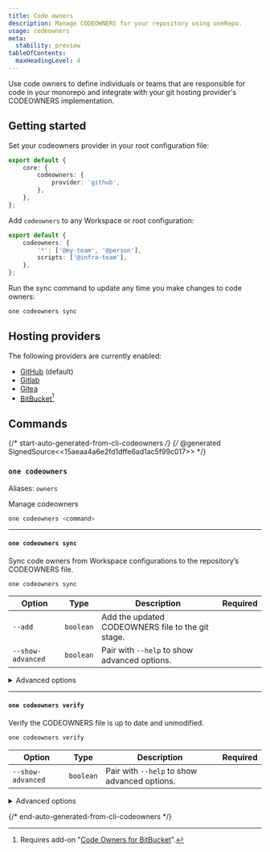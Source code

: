 ```yaml
---
title: Code owners
description: Manage CODEOWNERS for your repository using oneRepo.
usage: codeowners
meta:
  stability: preview
tableOfContents:
  maxHeadingLevel: 4
---
```


Use code owners to define individuals or teams that are responsible for code in your monorepo and integrate with your git hosting provider's CODEOWNERS implementation.

## Getting started

Set your codeowners provider in your root configuration file:

```ts title="./onerepo.config.ts"
export default {
	core: {
		codeowners: {
			provider: 'github',
		},
	},
};
```

Add `codeowners` to any Workspace or root configuration:

```ts title="./modules/workspace/onerepo.config.ts
export default {
	codeowners: {
		'*': ['@my-team', '@person'],
		scripts: ['@infra-team'],
	},
};
```

Run the sync command to update any time you make changes to code owners:

```sh
one codeowners sync
```

## Hosting providers

The following providers are currently enabled:

- [GitHub](https://docs.github.com/en/repositories/managing-your-repositorys-settings-and-features/customizing-your-repository/about-code-owners) (default)
- [Gitlab](https://docs.gitlab.com/ee/user/project/codeowners/#codeowners-file)
- [Gitea](https://docs.gitea.com/usage/code-owners)
- [BitBucket](https://marketplace.atlassian.com/apps/1218598/code-owners-for-bitbucket?tab=overview&hosting=cloud)[^bitbucket]

[^bitbucket]: Requires add-on "[Code Owners for BitBucket](https://marketplace.atlassian.com/apps/1218598/code-owners-for-bitbucket?tab=overview&hosting=cloud)".

## Commands

{/* start-auto-generated-from-cli-codeowners */}
{/* @generated SignedSource<<15aeaa4a6e2fd1dffe6ad1ac5f99c017>> */}

### `one codeowners`

Aliases: `owners`

Manage codeowners

```sh
one codeowners <command>
```

---

#### `one codeowners sync`

Sync code owners from Workspace configurations to the repository’s CODEOWNERS file.

```sh
one codeowners sync
```

| Option            | Type      | Description                                       | Required |
| ----------------- | --------- | ------------------------------------------------- | -------- |
| `--add`           | `boolean` | Add the updated CODEOWNERS file to the git stage. |          |
| `--show-advanced` | `boolean` | Pair with `--help` to show advanced options.      |          |

<details>

<summary>Advanced options</summary>

| Option       | Type                                             | Description                                                                 | Required |
| ------------ | ------------------------------------------------ | --------------------------------------------------------------------------- | -------- |
| `--provider` | `"github"`, `"gitlab"`, `"gitea"`, `"bitbucket"` | Codeowner provider determines where the CODEOWNERS file(s) will be written. | ✅       |

</details>

---

#### `one codeowners verify`

Verify the CODEOWNERS file is up to date and unmodified.

```sh
one codeowners verify
```

| Option            | Type      | Description                                  | Required |
| ----------------- | --------- | -------------------------------------------- | -------- |
| `--show-advanced` | `boolean` | Pair with `--help` to show advanced options. |          |

<details>

<summary>Advanced options</summary>

| Option       | Type                                             | Description                                                                 | Required |
| ------------ | ------------------------------------------------ | --------------------------------------------------------------------------- | -------- |
| `--provider` | `"github"`, `"gitlab"`, `"gitea"`, `"bitbucket"` | Codeowner provider determines where the CODEOWNERS file(s) will be written. | ✅       |

</details>

{/* end-auto-generated-from-cli-codeowners */}
